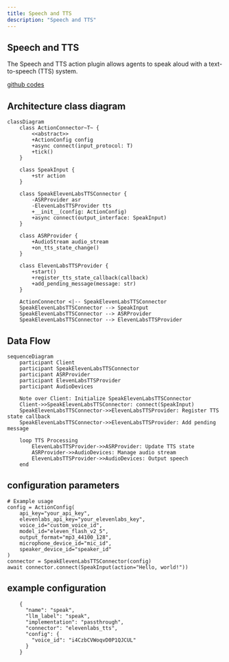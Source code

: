 ```yaml
---
title: Speech and TTS
description: "Speech and TTS"
---
```


## Speech and TTS

The Speech and TTS action plugin allows agents to speak aloud with a text-to-speech (TTS) system.

[github codes](https://github.com/OpenmindAGI/OM1/blob/main/src/actions/speak/connector/elevenlabs_tts.py)

## Architecture class diagram

```mermaid
classDiagram
    class ActionConnector~T~ {
        <<abstract>>
        +ActionConfig config
        +async connect(input_protocol: T)
        +tick()
    }

    class SpeakInput {
        +str action
    }

    class SpeakElevenLabsTTSConnector {
        -ASRProvider asr
        -ElevenLabsTTSProvider tts
        +__init__(config: ActionConfig)
        +async connect(output_interface: SpeakInput)
    }

    class ASRProvider {
        +AudioStream audio_stream
        +on_tts_state_change()
    }

    class ElevenLabsTTSProvider {
        +start()
        +register_tts_state_callback(callback)
        +add_pending_message(message: str)
    }

    ActionConnector <|-- SpeakElevenLabsTTSConnector
    SpeakElevenLabsTTSConnector --> SpeakInput
    SpeakElevenLabsTTSConnector --> ASRProvider
    SpeakElevenLabsTTSConnector --> ElevenLabsTTSProvider
```

## Data Flow

```mermaid
sequenceDiagram
    participant Client
    participant SpeakElevenLabsTTSConnector
    participant ASRProvider
    participant ElevenLabsTTSProvider
    participant AudioDevices

    Note over Client: Initialize SpeakElevenLabsTTSConnector
    Client->>SpeakElevenLabsTTSConnector: connect(SpeakInput)
    SpeakElevenLabsTTSConnector->>ElevenLabsTTSProvider: Register TTS state callback
    SpeakElevenLabsTTSConnector->>ElevenLabsTTSProvider: Add pending message
    
    loop TTS Processing
        ElevenLabsTTSProvider->>ASRProvider: Update TTS state
        ASRProvider->>AudioDevices: Manage audio stream
        ElevenLabsTTSProvider->>AudioDevices: Output speech
    end
```

## configuration parameters

```
# Example usage
config = ActionConfig(
    api_key="your_api_key",
    elevenlabs_api_key="your_elevenlabs_key",
    voice_id="custom_voice_id",
    model_id="eleven_flash_v2_5",
    output_format="mp3_44100_128",
    microphone_device_id="mic_id",
    speaker_device_id="speaker_id"
)
connector = SpeakElevenLabsTTSConnector(config)
await connector.connect(SpeakInput(action="Hello, world!"))
```

## example configuration

```
    {
      "name": "speak",
      "llm_label": "speak",
      "implementation": "passthrough",
      "connector": "elevenlabs_tts",
      "config": {
        "voice_id": "i4CzbCVWoqvD0P1QJCUL"
      }
    }
```

